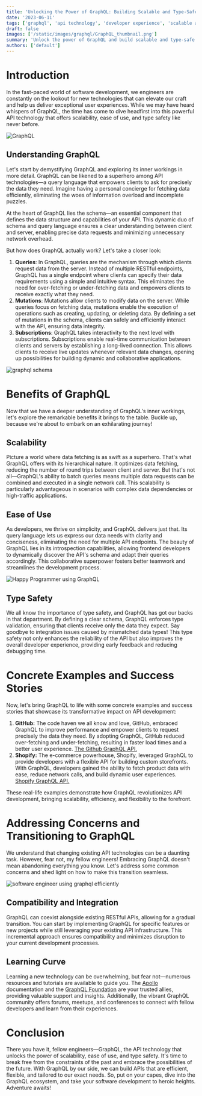 ```yaml
---
title: 'Unlocking the Power of GraphQL: Building Scalable and Type-Safe APIs'
date: '2023-06-11'
tags: ['graphql', 'api technology', 'developer experience', 'scalable apis']
draft: false
images: ['/static/images/graphql/GraphQL_thumbnail.png']
summary: 'Unlock the power of GraphQL and build scalable and type-safe APIs. Discover how GraphQL revolutionizes API technology with its efficiency, simplicity, and real-time updates. Explore success stories from industry giants like GitHub and Shopify. Learn how to address common concerns and seamlessly transition to GraphQL.'
authors: ['default']
---
```


# Introduction

In the fast-paced world of software development, we engineers are constantly on the lookout for new technologies that can elevate our craft and help us deliver exceptional user experiences. While we may have heard whispers of GraphQL, the time has come to dive headfirst into this powerful API technology that offers scalability, ease of use, and type safety like never before.

![GraphQL](/static/images/graphql/GraphQL_thumbnail.png)

## Understanding GraphQL

Let's start by demystifying GraphQL and exploring its inner workings in more detail. GraphQL can be likened to a superhero among API technologies—a query language that empowers clients to ask for precisely the data they need. Imagine having a personal concierge for fetching data efficiently, eliminating the woes of information overload and incomplete puzzles.

At the heart of GraphQL lies the schema—an essential component that defines the data structure and capabilities of your API. This dynamic duo of schema and query language ensures a clear understanding between client and server, enabling precise data requests and minimizing unnecessary network overhead.

But how does GraphQL actually work? Let's take a closer look:

1. **Queries**: In GraphQL, queries are the mechanism through which clients request data from the server. Instead of multiple RESTful endpoints, GraphQL has a single endpoint where clients can specify their data requirements using a simple and intuitive syntax. This eliminates the need for over-fetching or under-fetching data and empowers clients to receive exactly what they need.
2. **Mutations**: Mutations allow clients to modify data on the server. While queries focus on fetching data, mutations enable the execution of operations such as creating, updating, or deleting data. By defining a set of mutations in the schema, clients can safely and efficiently interact with the API, ensuring data integrity.
3. **Subscriptions**: GraphQL takes interactivity to the next level with subscriptions. Subscriptions enable real-time communication between clients and servers by establishing a long-lived connection. This allows clients to receive live updates whenever relevant data changes, opening up possibilities for building dynamic and collaborative applications.

![graphql schema](/static/images/graphql/schema.png)

# Benefits of GraphQL

Now that we have a deeper understanding of GraphQL's inner workings, let's explore the remarkable benefits it brings to the table. Buckle up, because we're about to embark on an exhilarating journey!

## Scalability

Picture a world where data fetching is as swift as a superhero. That's what GraphQL offers with its hierarchical nature. It optimizes data fetching, reducing the number of round trips between client and server. But that's not all—GraphQL's ability to batch queries means multiple data requests can be combined and executed in a single network call. This scalability is particularly advantageous in scenarios with complex data dependencies or high-traffic applications.

## Ease of Use

As developers, we thrive on simplicity, and GraphQL delivers just that. Its query language lets us express our data needs with clarity and conciseness, eliminating the need for multiple API endpoints. The beauty of GraphQL lies in its introspection capabilities, allowing frontend developers to dynamically discover the API's schema and adapt their queries accordingly. This collaborative superpower fosters better teamwork and streamlines the development process.

![Happy Programmer using GraphQL](/static/images/graphql/happy_programmer_with_work_done.png)

## Type Safety

We all know the importance of type safety, and GraphQL has got our backs in that department. By defining a clear schema, GraphQL enforces type validation, ensuring that clients receive only the data they expect. Say goodbye to integration issues caused by mismatched data types! This type safety not only enhances the reliability of the API but also improves the overall developer experience, providing early feedback and reducing debugging time.

# Concrete Examples and Success Stories

Now, let's bring GraphQL to life with some concrete examples and success stories that showcase its transformative impact on API development:

1. **GitHub:** The code haven we all know and love, GitHub, embraced GraphQL to improve performance and empower clients to request precisely the data they need. By adopting GraphQL, GitHub reduced over-fetching and under-fetching, resulting in faster load times and a better user experience. [The Github GraphQL API.](https://docs.github.com/en/graphql/overview/about-the-graphql-api)
2. **Shopify:** The e-commerce powerhouse, Shopify, leveraged GraphQL to provide developers with a flexible API for building custom storefronts. With GraphQL, developers gained the ability to fetch product data with ease, reduce network calls, and build dynamic user experiences. [Shopify GraphQL API.](https://shopify.dev/docs/api/admin-graphql)

These real-life examples demonstrate how GraphQL revolutionizes API development, bringing scalability, efficiency, and flexibility to the forefront.

# Addressing Concerns and Transitioning to GraphQL

We understand that changing existing API technologies can be a daunting task. However, fear not, my fellow engineers! Embracing GraphQL doesn't mean abandoning everything you know. Let's address some common concerns and shed light on how to make this transition seamless.

![software engineer using graphql efficiently](/static/images/graphql/software_engineer_using_graphql.png)

## Compatibility and Integration

GraphQL can coexist alongside existing RESTful APIs, allowing for a gradual transition. You can start by implementing GraphQL for specific features or new projects while still leveraging your existing API infrastructure. This incremental approach ensures compatibility and minimizes disruption to your current development processes.

## Learning Curve

Learning a new technology can be overwhelming, but fear not—numerous resources and tutorials are available to guide you. The [Apollo](https://www.apollographql.com/docs/) documentation and the [GraphQL Foundation](https://graphql.org/foundation/) are your trusted allies, providing valuable support and insights. Additionally, the vibrant GraphQL community offers forums, meetups, and conferences to connect with fellow developers and learn from their experiences.

# Conclusion

There you have it, fellow engineers—GraphQL, the API technology that unlocks the power of scalability, ease of use, and type safety. It's time to break free from the constraints of the past and embrace the possibilities of the future. With GraphQL by our side, we can build APIs that are efficient, flexible, and tailored to our exact needs. So, put on your capes, dive into the GraphQL ecosystem, and take your software development to heroic heights. Adventure awaits!

<BlogNewsletterForm title="Get twice as much done with a fifth of the code." />
